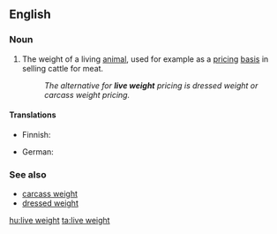 ==English==

===Noun===
{{en-noun|head=[[live]] [[weight]]|-}}

# The weight of a living [[animal]], used for example as a [[pricing]] [[basis]] in selling cattle for meat.
#: ''The alternative for '''live weight''' pricing is dressed weight or carcass weight pricing.''

====Translations====
{{trans-top|weight of a living animal}}
* Finnish: {{t+|fi|elopaino}}
{{trans-mid}}
* German: {{t+|de|Lebendgewicht|n}}
{{trans-bottom}}

===See also===
* [[carcass weight]]
* [[dressed weight]]

[[hu:live weight]]
[[ta:live weight]]